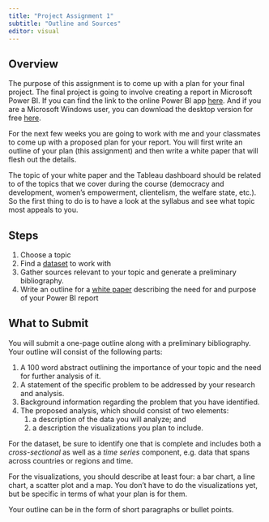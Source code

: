 ---
title: "Project Assignment 1"
subtitle: "Outline and Sources"
editor: visual
---

## Overview

The purpose of this assignment is to come up with a plan for your final
project. The final project is going to involve creating a report in
Microsoft Power BI. If you can find the link to the online Power BI app
[here](https://myapps.microsoft.com). And if you are a Microsoft Windows
user, you can download the desktop version for free
[here](https://powerbi.microsoft.com/en-us/desktop/).

For the next few weeks you are going to work with me and your classmates
to come up with a proposed plan for your report. You will first write an
outline of your plan (this assignment) and then write a white paper that
will flesh out the details.

The topic of your white paper and the Tableau dashboard should be
related to of the topics that we cover during the course (democracy and
development, women's empowerment, clientelism, the welfare state, etc.).
So the first thing to do is to have a look at the syllabus and see what
topic most appeals to you.

## Steps

1)  Choose a topic
2)  Find a [dataset](/project/project-datasets.html) to work with
3)  Gather sources relevant to your topic and generate a preliminary
    bibliography.
4)  Write an outline for a [white
    paper](https://www.instructionalsolutions.com/blog/how-to-write-white-paper)
    describing the need for and purpose of your Power BI report

## What to Submit

You will submit a one-page outline along with a preliminary
bibliography. Your outline will consist of the following parts:

1)  A 100 word abstract outlining the importance of your topic and the
    need for further analysis of it.
2)  A statement of the specific problem to be addressed by your research
    and analysis.
3)  Background information regarding the problem that you have
    identified.
4)  The proposed analysis, which should consist of two elements:
    1.  a description of the data you will analyze; and
    2.  a description the visualizations you plan to include.

For the dataset, be sure to identify one that is complete and includes
both a *cross-sectional* as well as a *time series* component, e.g. data
that spans across countries or regions and time.

For the visualizations, you should describe at least four: a bar chart,
a line chart, a scatter plot and a map. You don't have to do the
visualizations yet, but be specific in terms of what your plan is for
them.

Your outline can be in the form of short paragraphs or bullet points.
